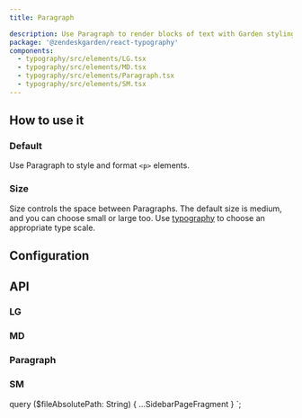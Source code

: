 ```yaml
---
title: Paragraph

description: Use Paragraph to render blocks of text with Garden styling.
package: '@zendeskgarden/react-typography'
components:
  - typography/src/elements/LG.tsx
  - typography/src/elements/MD.tsx
  - typography/src/elements/Paragraph.tsx
  - typography/src/elements/SM.tsx
---
```


## How to use it

### Default

Use Paragraph to style and format `<p>` elements.


<CodeExample code={DefaultCode}>
  <Default />
</CodeExample>

### Size

Size controls the space between Paragraphs. The default size is medium, and
you can choose small or large too. Use [typography](/components/typography)
to choose an appropriate type scale.


<CodeExample code={SizeCode}>
  <Size />
</CodeExample>

## Configuration

<Configuration reactPackage={props.data.mdx.package} components={props.data.mdx.components} />

## API

### LG

<Component components={props.data.mdx.components} componentName="lg" />

<PropSheet components={props.data.mdx.components} componentName="lg" />

### MD

<Component components={props.data.mdx.components} componentName="md" />

<PropSheet components={props.data.mdx.components} componentName="md" />

### Paragraph

<Component components={props.data.mdx.components} componentName="paragraph" />

<PropSheet components={props.data.mdx.components} componentName="paragraph" />

### SM

<Component components={props.data.mdx.components} componentName="sm" />

<PropSheet components={props.data.mdx.components} componentName="sm" />


  query ($fileAbsolutePath: String) {
    ...SidebarPageFragment
  }
`;
